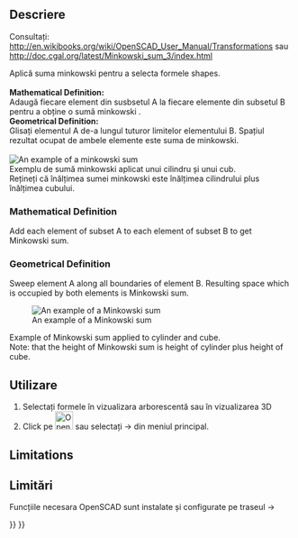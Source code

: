 <languages/>

<div lang="en" dir="ltr" class="mw-content-ltr">
{{Docnav
|[[OpenSCAD_Hull|Hull]]
|
|[[OpenSCAD_Workbench|OpenSCAD]]
|IconL=OpenSCAD_Hull.svg
|IconR=
|IconC=Workbench_OpenSCAD.svg
}}
</div>

<div class="mw-translate-fuzzy">
{{GuiCommand|Name=OpenSCAD Minkowski|MenuLocation=OpenSCAD → Minkowski‏‎||Workbenches=[[OpenSCAD Workbench|OpenSCAD]]|Shortcut=none|SeeAlso=---}}
</div>

<span id="Description"></span>
==Descriere==
Consultați: http://en.wikibooks.org/wiki/OpenSCAD_User_Manual/Transformations sau http://doc.cgal.org/latest/Minkowski_sum_3/index.html

<div class="mw-translate-fuzzy">
Aplică suma minkowski pentru a selecta formele shapes.
<br />
<br />
'''Mathematical Definition:'''
<br />
Adaugă fiecare element din susbsetul A la fiecare elemente din subsetul B pentru a obține o sumă minkowski .
<br />
'''Geometrical Definition:'''
<br />
Glisați elementul A de-a lungul tuturor limitelor elementului B. Spațiul rezultat ocupat de ambele elemente este suma de minkowski.
<br />
<br />
[[Image:Minkowski_example.jpg|An example of a minkowski sum]]
<br />
Exemplu de sumă minkowski aplicat unui cilindru și unui cub.
<br />
Rețineți că înălțimea sumei minkowski este înălțimea cilindrului plus înălțimea cubului.
</div>

<div lang="en" dir="ltr" class="mw-content-ltr">
===Mathematical Definition===
</div>

<div lang="en" dir="ltr" class="mw-content-ltr">
Add each element of subset A to each element of subset B to get Minkowski sum.
</div>

<div lang="en" dir="ltr" class="mw-content-ltr">
===Geometrical Definition===
</div>

<div lang="en" dir="ltr" class="mw-content-ltr">
Sweep element A along all boundaries of element B. Resulting space which is occupied by both elements is Minkowski sum.
</div>

<div lang="en" dir="ltr" class="mw-content-ltr">
[[Image:Minkowski_example.jpg|An example of a Minkowski sum]]
</div>

<div lang="en" dir="ltr" class="mw-content-ltr">
Example of Minkowski sum applied to cylinder and cube.<br>
Note: that the height of Minkowski sum is height of cylinder plus height of cube.
</div>

<span id="Usage"></span>
<div class="mw-translate-fuzzy">
==Utilizare==
</div>

<div class="mw-translate-fuzzy">
#Selectați formele în vizualizara arborescentă sau în vizualizarea 3D
#Click pe [[Image:OpenSCAD_Minkowski.png|32px]] sau selectați {{KEY| OpenSCAD}}  →  {{KEY|[[Image:OpenSCAD_Minkowski.png|32px]] Minkowski}}  din meniul principal.
</div>

<div lang="en" dir="ltr" class="mw-content-ltr">
==Limitations==
</div>

<div class="mw-translate-fuzzy">
==Limitări==
Funcțiile necesara OpenSCAD sunt instalate și configurate pe traseul {{KEY| Edit}}  → {{KEY| Preferences}}
<br />
</div>


<div lang="en" dir="ltr" class="mw-content-ltr">
{{Docnav
|[[OpenSCAD_Hull|Hull]]
|
|[[OpenSCAD_Workbench|OpenSCAD]]
|IconL=OpenSCAD_Hull.svg
|IconR=
|IconC=Workbench_OpenSCAD.svg
}}
</div>

{{OpenSCAD_Tools_navi{{#translation:}}}}
{{Userdocnavi{{#translation:}}}}